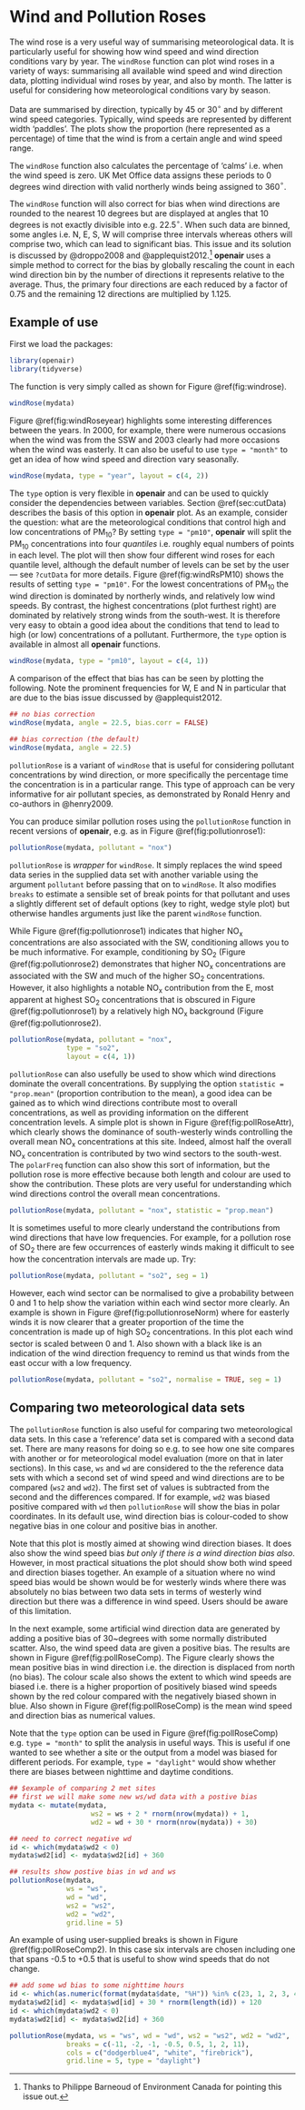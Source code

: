 # Wind and Pollution Roses

The wind rose is a very useful way of summarising meteorological
data. It is particularly useful for showing how wind speed and wind
direction conditions vary by year. The `windRose` function can
plot wind roses in a variety of ways: summarising all available wind
speed and wind direction data, plotting individual wind roses by year,
and also by month. The latter is useful for considering how
meteorological conditions vary by season.

Data are summarised by direction, typically by 45 or 30$^\circ$
and by different wind speed categories. Typically, wind speeds are
represented by different width 'paddles'. The plots show the
proportion (here represented as a percentage) of time that the wind is
from a certain angle and wind speed range.

The `windRose` function also calculates the percentage of
'calms' i.e. when the wind speed is zero. UK Met Office data assigns
these periods to 0 degrees wind direction with valid northerly winds
being assigned to 360$^\circ$.

The `windRose` function will also correct for bias when wind
directions are rounded to the nearest 10 degrees but are displayed at
angles that 10 degrees is not exactly divisible into e.g. 22.5$^\circ$. When such data are binned, some angles i.e. N, E, S, W will
comprise three intervals whereas others will comprise two, which can
lead to significant bias. This issue and its solution is discussed by
@droppo2008 and @applequist2012.^[Thanks to Philippe
  Barneoud of Environment Canada for pointing this issue out.]
**openair** uses a simple method to correct for the bias by globally
rescaling the count in each wind direction bin by the number of
directions it represents relative to the average. Thus, the primary
four directions are each reduced by a factor of 0.75 and the remaining
12 directions are multiplied by 1.125.

## Example of use

First we load the packages:

```r
library(openair)
library(tidyverse)
```

The function is very simply called as shown for Figure
\@ref(fig:windrose).

```r
windRose(mydata)
```

Figure \@ref(fig:windRoseyear) highlights some interesting differences
between the years. In 2000, for example, there were numerous occasions
when the wind was from the SSW and 2003 clearly had more occasions
when the wind was easterly. It can also be useful to use `type = "month"` to get an idea of how wind speed and direction vary
seasonally.

 ```r
windRose(mydata, type = "year", layout = c(4, 2))
```

The `type` option is very flexible in **openair** and can be used to
quickly consider the dependencies between
variables. Section \@ref(sec:cutData) describes the basis of this option in
**openair** plot. As an example, consider the question: what are the
meteorological conditions that control high and low concentrations of
PM~10~? By setting `type = "pm10"`, **openair** will split the PM~10~
concentrations into four *quantiles* i.e. roughly equal numbers
of points in each level. The plot will then show four different wind
roses for each quantile level, although the default number of levels
can be set by the user --- see `?cutData` for more
details. Figure \@ref(fig:windRsPM10) shows the results of setting
`type = "pm10"`. For the lowest concentrations of PM~10~ the wind
direction is dominated by northerly winds, and relatively low wind
speeds. By contrast, the highest concentrations (plot furthest right)
are dominated by relatively strong winds from the south-west. It is
therefore very easy to obtain a good idea about the conditions that
tend to lead to high (or low) concentrations of a
pollutant. Furthermore, the `type` option is available in almost
all **openair** functions.

```r
windRose(mydata, type = "pm10", layout = c(4, 1))
```

A comparison of the effect that bias has can be seen by plotting the
following. Note the prominent frequencies for W, E and N in particular
that are due to the bias issue discussed by @applequist2012.

```r
## no bias correction
windRose(mydata, angle = 22.5, bias.corr = FALSE)

## bias correction (the default)
windRose(mydata, angle = 22.5)
```

`pollutionRose` is a variant of `windRose` that is useful for
considering pollutant concentrations by wind direction, or more
specifically the percentage time the concentration is in a particular
range.  This type of approach can be very informative for air
pollutant species, as demonstrated by Ronald Henry and co-authors in @henry2009.

You can produce similar pollution roses using the `pollutionRose`
function in recent versions of **openair**, e.g. as in Figure
\@ref(fig:pollutionrose1):

```r
pollutionRose(mydata, pollutant = "nox")
```

`pollutionRose` is *wrapper* for `windRose`. It simply
replaces the wind speed data series in the supplied data set with
another variable using the argument `pollutant` before passing
that on to `windRose`.  It also modifies `breaks` to estimate a
sensible set of break points for that pollutant and uses a slightly
different set of default options (key to right, wedge style plot) but
otherwise handles arguments just like the parent `windRose`
function.

While Figure \@ref(fig:pollutionrose1) indicates that higher NO~x~
concentrations are also associated with the SW, conditioning allows
you to be much informative. For example, conditioning by SO~2~
(Figure \@ref(fig:pollutionrose2) demonstrates that higher NO~x~
concentrations are associated with the SW and much of the higher
SO~2~ concentrations. However, it also highlights a notable NO~x~
contribution from the E, most apparent at highest SO~2~
concentrations that is obscured in Figure \@ref(fig:pollutionrose1) by a
relatively high NO~x~ background (Figure \@ref(fig:pollutionrose2).

```r
pollutionRose(mydata, pollutant = "nox", 
              type = "so2", 
              layout = c(4, 1))
```

`pollutionRose` can also usefully be used to show which wind
directions dominate the overall concentrations. By supplying the
option `statistic = "prop.mean"` (proportion contribution to the
mean), a good idea can be gained as to which wind directions
contribute most to overall concentrations, as well as providing
information on the different concentration levels. A simple plot is
shown in Figure \@ref(fig:pollRoseAttr), which clearly shows the dominance
of south-westerly winds controlling the overall mean NO~x~
concentrations at this site. Indeed, almost half the overall NO~x~
concentration is contributed by two wind sectors to the
south-west. The `polarFreq` function can also show this sort of
information, but the pollution rose is more effective because both
length and colour are used to show the contribution. These plots are
very useful for understanding which wind directions control the
overall mean concentrations.

```r
pollutionRose(mydata, pollutant = "nox", statistic = "prop.mean")
```
It is sometimes useful to more clearly understand the contributions
from wind directions that have low frequencies. For example, for a
pollution rose of SO~2~ there are few occurrences of easterly winds
making it difficult to see how the concentration intervals are made
up. Try:

```r
pollutionRose(mydata, pollutant = "so2", seg = 1)
``` 

However, each wind sector can be normalised to give a probability
between 0 and 1 to help show the variation within each wind sector
more clearly. An example is shown in Figure \@ref(fig:pollutionroseNorm)
where for easterly winds it is now clearer that a greater proportion
of the time the concentration is made up of high SO~2~
concentrations. In this plot each wind sector is scaled between 0 and
1. Also shown with a black like is an indication of the wind direction
frequency to remind us that winds from the east occur with a low
frequency.

```r
pollutionRose(mydata, pollutant = "so2", normalise = TRUE, seg = 1)
```

## Comparing two meteorological data sets {#sec:comp-met}

The `pollutionRose` function is also useful for comparing two
meteorological data sets. In this case a 'reference' data set is
compared with a second data set. There are many reasons for doing so
e.g. to see how one site compares with another or for meteorological
model evaluation (more on that in later sections). In this case,
`ws` and `wd` are considered to the the reference data sets
with which a second set of wind speed and wind directions are to be
compared (`ws2` and `wd2`). The first set of values is
subtracted from the second and the differences compared. If for
example, `wd2` was biased positive compared with `wd` then
`pollutionRose` will show the bias in polar coordinates. In its
default use, wind direction bias is colour-coded to show negative bias
in one colour and positive bias in another.

Note that this plot is mostly aimed at showing wind direction
biases. It does also show the wind speed bias *but only if there
  is a wind direction bias also*. However, in most practical
situations the plot should show both wind speed and direction biases
together. An example of a situation where no wind speed bias would be
shown would be for westerly winds where there was absolutely no bias
between two data sets in terms of westerly wind direction but there
was a difference in wind speed. Users should be aware of this limitation.

In the next example, some artificial wind direction data are generated
by adding a positive bias of 30~degrees with some normally distributed
scatter. Also, the wind speed data are given a positive bias. The
results are shown in Figure \@ref(fig:pollRoseComp). The Figure clearly
shows the mean positive bias in wind direction i.e. the direction is
displaced from north (no bias). The colour scale also shows the extent
to which wind speeds are biased i.e. there is a higher proportion of
positively biased wind speeds shown by the red colour compared with the
negatively biased shown in blue. Also shown in Figure
\@ref(fig:pollRoseComp) is the mean wind speed and direction bias
as numerical values.

Note that the `type` option can be used in Figure
\@ref(fig:pollRoseComp) e.g. `type = "month"` to split the
analysis in useful ways. This is useful if one wanted to see whether a
site or the output from a model was biased for different periods. For
example, `type = "daylight"` would show whether there are biases
between nighttime and daytime conditions.

```r
## $example of comparing 2 met sites
## first we will make some new ws/wd data with a postive bias
mydata <- mutate(mydata,
                    ws2 = ws + 2 * rnorm(nrow(mydata)) + 1,
                    wd2 = wd + 30 * rnorm(nrow(mydata)) + 30)

## need to correct negative wd
id <- which(mydata$wd2 < 0)
mydata$wd2[id] <- mydata$wd2[id] + 360

## results show postive bias in wd and ws
pollutionRose(mydata, 
              ws = "ws", 
              wd = "wd", 
              ws2 = "ws2", 
              wd2 = "wd2", 
              grid.line = 5)
```

An example of using user-supplied breaks is shown in Figure
\@ref(fig:pollRoseComp2). In this case six intervals are chosen
including one that spans -0.5 to +0.5 that is useful to show wind
speeds that do not change.

```r
## add some wd bias to some nighttime hours
id <- which(as.numeric(format(mydata$date, "%H")) %in% c(23, 1, 2, 3, 4, 5))
mydata$wd2[id] <- mydata$wd[id] + 30 * rnorm(length(id)) + 120
id <- which(mydata$wd2 < 0)
mydata$wd2[id] <- mydata$wd2[id] + 360

pollutionRose(mydata, ws = "ws", wd = "wd", ws2 = "ws2", wd2 = "wd2",
              breaks = c(-11, -2, -1, -0.5, 0.5, 1, 2, 11),
              cols = c("dodgerblue4", "white", "firebrick"),
              grid.line = 5, type = "daylight")
```
